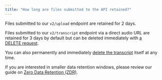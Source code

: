 ```yaml
---
title: "How long are files submitted to the API retained?"
---
```


Files submitted to our `v2/upload` endpoint are retained for 2 days.

Files submitted to our `v2/transcript` endpoint via a direct audio URL are retained for 3 days by default but can be deleted immediately with [a DELETE request](/docs/api-reference/transcripts/delete).

You can also permanently and immediately [delete the transcript](/docs/api-reference/transcripts/delete) itself at any time.

If you are interested in smaller data retention windows, please review our guide on [Zero Data Retention (ZDR)](https://support.assemblyai.com/articles/2240096256-does-assemblyai-offer-zero-data-retention).
